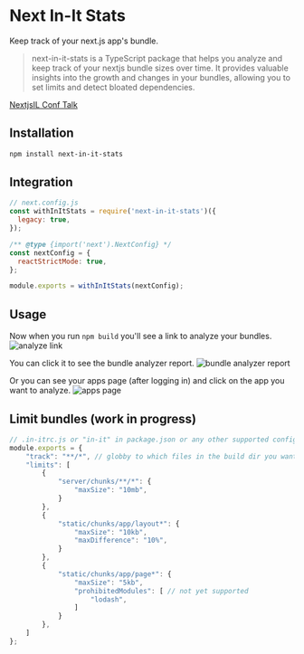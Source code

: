 # Next In-It Stats

Keep track of your next.js app's bundle.

> next-in-it-stats is a TypeScript package that helps you analyze and keep track of your nextjs bundle sizes over time. It provides valuable insights into the growth and changes in your bundles, allowing you to set limits and detect bloated dependencies.

[NextjsIL Conf Talk](https://youtu.be/iQuIw6Ik1xI?t=884)

## Installation

```bash
npm install next-in-it-stats
```

## Integration

```js
// next.config.js
const withInItStats = require('next-in-it-stats')({
  legacy: true,
});

/** @type {import('next').NextConfig} */
const nextConfig = {
  reactStrictMode: true,
};

module.exports = withInItStats(nextConfig);
```

## Usage
Now when you run `npm build` you'll see a link to analyze your bundles.
![analyze link](https://i.ibb.co/Zc9qpTy/analyze-link.png)

You can click it to see the bundle analyzer report.
![bundle analyzer report](https://i.ibb.co/hcZx1CP/bundle-analyzer-report.png)

Or you can see your apps page (after logging in) and click on the app you want to analyze.
![apps page](https://i.ibb.co/3WkM0JT/apps-page.png)


## Limit bundles (work in progress)

```js
// .in-itrc.js or "in-it" in package.json or any other supported config file
module.exports = {
    "track": "**/*", // globby to which files in the build dir you want to track (default)
    "limits": [
        {
            "server/chunks/**/*": {
                "maxSize": "10mb",
            }
        },
        {
            "static/chunks/app/layout*": {
                "maxSize": "10kb",
                "maxDifference": "10%",
            }
        },
        {
            "static/chunks/app/page*": {
                "maxSize": "5kb",
                "prohibitedModules": [ // not yet supported
                    "lodash",
                ]
            }
        },
    ]
};
```
